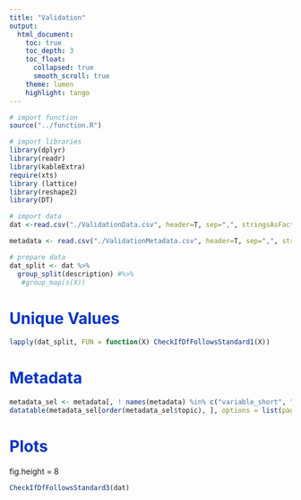 ```yaml
---
title: "Validation"
output: 
  html_document:
    toc: true
    toc_depth: 3
    toc_float:
      collapsed: true
      smooth_scroll: true
    theme: lumen
    highlight: tango
---
```


<style type="text/css">
.main-container {
  max-width: 1800px;
  margin-left: 0;
  margin-right: auto;
}
blockquote {
    padding: 10px 20px;
    margin: 0 0 20px;
    font-size: 14px;
    border-left: 5px solid #eee;
}

h1.title {
  font-size: 38px;
  color: #000000;
  }
  
h1 { /* Header 1 */
  font-size: 28px;
  color: #0033cc;
}
h2 { /* Header 2 */
    font-size: 28px;
	color: #0099ff
}
h3 { /* Header 3 */
    font-size: 14px;
	color: #6600cc
}
</style>


```r

# import function
source("../function.R")

# import libraries
library(dplyr)
library(readr)
library(kableExtra)
require(xts)
library (lattice)
library(reshape2)
library(DT)

# import data
dat <-read.csv("./ValidationData.csv", header=T, sep=",", stringsAsFactors=FALSE, encoding="UTF-8")

metadata <- read.csv("./ValidationMetadata.csv", header=T, sep=",", stringsAsFactors=FALSE, encoding="UTF-8")

# prepare data
dat_split <- dat %>% 
  group_split(description) #%>%
   #group_map(s(X))


```


# Unique Values

```r

lapply(dat_split, FUN = function(X) CheckIfDfFollowsStandard1(X))

```

# Metadata

```r

metadata_sel <- metadata[, ! names(metadata) %in% c("variable_short", "unit", "description", "public")]	
datatable(metadata_sel[order(metadata_sel$topic), ], options = list(pageLength = 10), filter = 'top' , escape = FALSE, rownames = FALSE)

```


# Plots
fig.height = 8

```r

CheckIfDfFollowsStandard3(dat)

```

